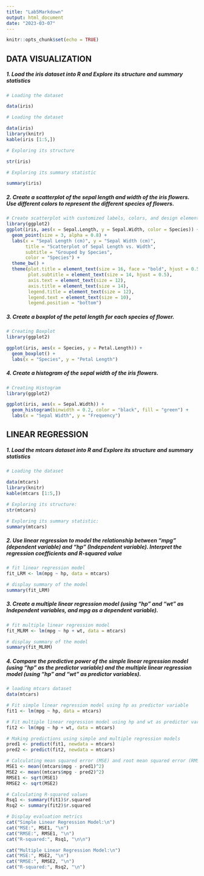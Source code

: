 ```yaml
---
title: "Lab5Markdown"
output: html_document
date: "2023-03-07"
---
```


```r
knitr::opts_chunk$set(echo = TRUE)
```


## DATA VISUALIZATION

##### 1. Load the iris dataset into R and Explore its structure and summary statistics

```r
# Loading the dataset

data(iris)
```


```r

# Loading the dataset

data(iris)
library(knitr)
kable(iris [1:5,])
```

```r

# Exploring its structure

str(iris)

# Exploring its summary statistic

summary(iris)
```


##### 2. Create a scatterplot of the sepal length and width of the iris flowers. Use different colors to represent the different species of flowers.


```r
# Create scatterplot with customized labels, colors, and design elements
library(ggplot2)
ggplot(iris, aes(x = Sepal.Length, y = Sepal.Width, color = Species)) +
  geom_point(size = 3, alpha = 0.8) +
  labs(x = "Sepal Length (cm)", y = "Sepal Width (cm)",
       title = "Scatterplot of Sepal Length vs. Width",
       subtitle = "Grouped by Species",
       color = "Species") +
  theme_bw() +
  theme(plot.title = element_text(size = 16, face = "bold", hjust = 0.5),
        plot.subtitle = element_text(size = 14, hjust = 0.5),
        axis.text = element_text(size = 12),
        axis.title = element_text(size = 14),
        legend.title = element_text(size = 12),
        legend.text = element_text(size = 10),
        legend.position = "bottom")
```


##### 3. Create a boxplot of the petal length for each species of flower.

```r
# Creating Boxplot
library(ggplot2)

ggplot(iris, aes(x = Species, y = Petal.Length)) +
  geom_boxplot() +
  labs(x = "Species", y = "Petal Length")

```


##### 4. Create a histogram of the sepal width of the iris flowers.


```r
# Creating Histogram
library(ggplot2)

ggplot(iris, aes(x = Sepal.Width)) +
  geom_histogram(binwidth = 0.2, color = "black", fill = "green") +
  labs(x = "Sepal Width", y = "Frequency")


```



## LINEAR REGRESSION

##### 1. Load the mtcars dataset into R and Explore its structure and summary statistics

```r

# Loading the dataset

data(mtcars)
library(knitr)
kable(mtcars [1:5,])
```

```r
# Exploring its structure:
str(mtcars)

# Exploring its summary statistic:
summary(mtcars)
```


##### 2. Use linear regression to model the relationship between "mpg" (dependent variable) and "hp" (Independent variable). Interpret the regression coefficients and R-squared value

```r
# fit linear regression model
fit_LRM <- lm(mpg ~ hp, data = mtcars)

# display summary of the model
summary(fit_LRM)

```

##### 3. Create a multiple linear regression model (using "hp" and "wt" as Independent variables, and mpg as a dependent variable).

```r
# fit multiple linear regression model
fit_MLRM <- lm(mpg ~ hp + wt, data = mtcars)  

# display summary of the model
summary(fit_MLRM)  
```


##### 4. Compare the predictive power of the simple linear regression model (using "hp" as the predictor variable) and the multiple linear regression model (using "hp" and "wt" as predictor variables).

```r
# loading mtcars dataset
data(mtcars)

# Fit simple linear regression model using hp as predictor variable
fit1 <- lm(mpg ~ hp, data = mtcars)

# Fit multiple linear regression model using hp and wt as predictor variables
fit2 <- lm(mpg ~ hp + wt, data = mtcars)

# Making predictions using simple and multiple regression models
pred1 <- predict(fit1, newdata = mtcars)
pred2 <- predict(fit2, newdata = mtcars)

# Calculating mean squared error (MSE) and root mean squared error (RMSE)
MSE1 <- mean((mtcars$mpg - pred1)^2)
MSE2 <- mean((mtcars$mpg - pred2)^2)
RMSE1 <- sqrt(MSE1)
RMSE2 <- sqrt(MSE2)

# Calculating R-squared values
Rsq1 <- summary(fit1)$r.squared
Rsq2 <- summary(fit2)$r.squared

# Display evaluation metrics
cat("Simple Linear Regression Model:\n")
cat("MSE:", MSE1, "\n")
cat("RMSE:", RMSE1, "\n")
cat("R-squared:", Rsq1, "\n\n")

cat("Multiple Linear Regression Model:\n")
cat("MSE:", MSE2, "\n")
cat("RMSE:", RMSE2, "\n")
cat("R-squared:", Rsq2, "\n")
```




